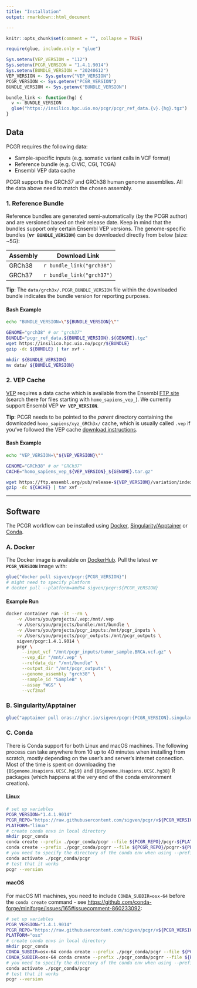 ```yaml
---
title: "Installation"
output: rmarkdown::html_document

---
```


```r
knitr::opts_chunk$set(comment = "", collapse = TRUE)
```


```r
require(glue, include.only = "glue")
```

```r
Sys.setenv(VEP_VERSION = "112")
Sys.setenv(PCGR_VERSION = "1.4.1.9014")
Sys.setenv(BUNDLE_VERSION = "20240612")
VEP_VERSION <- Sys.getenv("VEP_VERSION")
PCGR_VERSION <- Sys.getenv("PCGR_VERSION")
BUNDLE_VERSION <- Sys.getenv("BUNDLE_VERSION")
```

```r
bundle_link <- function(hg) {
  v <- BUNDLE_VERSION
  glue("https://insilico.hpc.uio.no/pcgr/pcgr_ref_data.{v}.{hg}.tgz")
}
```


## Data

PCGR requires the following data:

- Sample-specific inputs (e.g. somatic variant calls in VCF format)
- Reference bundle (e.g. CIViC, CGI, TCGA)
- Ensembl VEP data cache

PCGR supports the GRCh37 and GRCh38 human genome assemblies. All the data above
need to match the chosen assembly.

### 1. Reference Bundle

Reference bundles are generated semi-automatically (by the PCGR author) and
are versioned based on their release date. Keep in mind that the bundles support
only certain Ensembl VEP versions. The genome-specific bundles
(**v`r BUNDLE_VERSION`**) can be downloaded directly from below (size: ~5G):

| Assembly | Download Link             |
|----------|---------------------------|
| GRCh38   | `r bundle_link("grch38")` |
| GRCh37   | `r bundle_link("grch37")` |

**Tip**: The `data/grch3x/.PCGR_BUNDLE_VERSION` file within the downloaded bundle
indicates the bundle version for reporting purposes.

#### Bash Example

```bash
echo "BUNDLE_VERSION=\"${BUNDLE_VERSION}\""
```

```bash
GENOME="grch38" # or "grch37"
BUNDLE="pcgr_ref_data.${BUNDLE_VERSION}.${GENOME}.tgz"
wget https://insilico.hpc.uio.no/pcgr/${BUNDLE}
gzip -dc ${BUNDLE} | tar xvf -

mkdir ${BUNDLE_VERSION}
mv data/ ${BUNDLE_VERSION}
```

### 2. VEP Cache

[VEP][vep-web] requires a data cache which is available from the Ensembl
[FTP site][ensembl-ftp] (search there for files starting with `homo_sapiens_vep_`).
We currently support Ensembl VEP **v`r VEP_VERSION`**.

**Tip**: PCGR needs to be pointed to the _parent_ directory containing
the downloaded `homo_sapiens/xyz_GRCh3x/` cache, which is usually called `.vep` if
you've followed the VEP cache [download instructions][vep-cache].

[vep-web]: https://asia.ensembl.org/info/docs/tools/vep/index.html
[ensembl-ftp]: https://ftp.ensembl.org/pub/release-112/variation/indexed_vep_cache/
[vep-cache]: https://asia.ensembl.org/info/docs/tools/vep/script/vep_cache.html#cache

#### Bash Example

```bash
echo "VEP_VERSION=\"${VEP_VERSION}\""
```

```bash
GENOME="GRCh38" # or "GRCh37"
CACHE="homo_sapiens_vep_${VEP_VERSION}_${GENOME}.tar.gz"

wget https://ftp.ensembl.org/pub/release-${VEP_VERSION}/variation/indexed_vep_cache/${CACHE}
gzip -dc ${CACHE} | tar xvf -
```

-----------------------------

## Software

The PCGR workflow can be installed using [Docker][docker-web],
[Singularity/Apptainer][apptainer-web] or [Conda][conda-web].

[conda-web]: https://conda.io/projects/conda/en/latest/user-guide/getting-started.html
[docker-web]: https://docs.docker.com/
[apptainer-web]: https://apptainer.org/docs/user/latest/index.html

### A. Docker

The Docker image is available on [DockerHub](https://hub.docker.com/r/sigven/pcgr/tags).
Pull the latest **v`r PCGR_VERSION`** image with:

```r
glue("docker pull sigven/pcgr:{PCGR_VERSION}")
# might need to specify platform
# docker pull --platform=amd64 sigven/pcgr:${PCGR_VERSION}
```

#### Example Run

```bash
docker container run -it --rm \
    -v /Users/you/projects/.vep:/mnt/.vep
    -v /Users/you/projects/bundle:/mnt/bundle \
    -v /Users/you/projects/pcgr_inputs:/mnt/pcgr_inputs \
    -v /Users/you/projects/pcgr_outputs:/mnt/pcgr_outputs \
    sigven/pcgr:1.4.1.9014 \
    pcgr \
      --input_vcf "/mnt/pcgr_inputs/tumor_sample.BRCA.vcf.gz" \
      --vep_dir "/mnt/.vep" \
      --refdata_dir "/mnt/bundle" \
      --output_dir "/mnt/pcgr_outputs" \
      --genome_assembly "grch38" \
      --sample_id "SampleB" \
      --assay "WGS" \
      --vcf2maf
```

### B. Singularity/Apptainer

```r
glue("apptainer pull oras://ghcr.io/sigven/pcgr:{PCGR_VERSION}.singularity")
```



### C. Conda

There is Conda support for both Linux and macOS machines.
The following process can take anywhere from 10 up to 40 minutes when installing
from scratch, mostly depending on the user's and server's internet connection.
Most of the time is spent on downloading the `{BSgenome.Hsapiens.UCSC.hg19}` and
`{BSgenome.Hsapiens.UCSC.hg38}` R packages (which happens at the very end of the
conda environment creation).

#### Linux

```bash
# set up variables
PCGR_VERSION="1.4.1.9014"
PCGR_REPO="https://raw.githubusercontent.com/sigven/pcgr/v${PCGR_VERSION}/conda/env/lock/"
PLATFORM="linux"
# create conda envs in local directory
mkdir pcgr_conda
conda create --prefix ./pcgr_conda/pcgr --file ${PCGR_REPO}/pcgr-${PLATFORM}-64.lock
conda create --prefix ./pcgr_conda/pcgrr --file ${PCGR_REPO}/pcgrr-${PLATFORM}-64.lock
# you need to specify the directory of the conda env when using --prefix
conda activate ./pcgr_conda/pcgr
# test that it works
pcgr --version
```

#### macOS

For macOS M1 machines, you need to include `CONDA_SUBDIR=osx-64` before the
`conda create` command - see
<https://github.com/conda-forge/miniforge/issues/165#issuecomment-860233092>:

```bash
# set up variables
PCGR_VERSION="1.4.1.9014"
PCGR_REPO="https://raw.githubusercontent.com/sigven/pcgr/v${PCGR_VERSION}/conda/env/lock/"
PLATFORM="osx"
# create conda envs in local directory
mkdir pcgr_conda
CONDA_SUBDIR=osx-64 conda create --prefix ./pcgr_conda/pcgr --file ${PCGR_REPO}/pcgr-${PLATFORM}-64.lock
CONDA_SUBDIR=osx-64 conda create --prefix ./pcgr_conda/pcgrr --file ${PCGR_REPO}/pcgrr-${PLATFORM}-64.lock
# you need to specify the directory of the conda env when using --prefix
conda activate ./pcgr_conda/pcgr
# test that it works
pcgr --version
```
